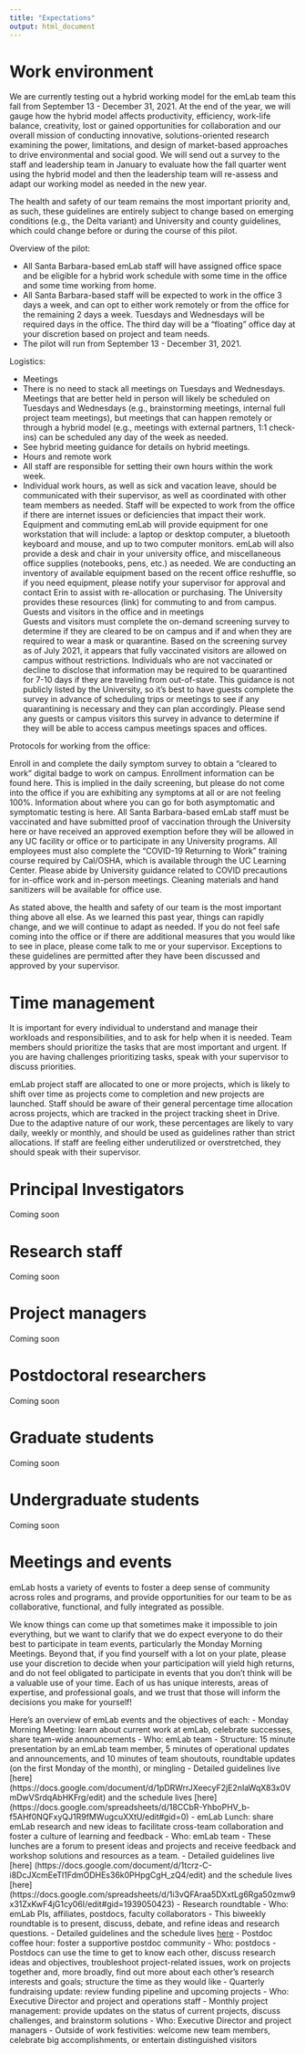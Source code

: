 ```yaml
---
title: "Expectations"
output: html_document
---
```


# Work environment

We are currently testing out a hybrid working model for the emLab team this fall from September 13 - December 31, 2021. At the end of the year, we will gauge how the hybrid model affects productivity, efficiency, work-life balance, creativity, lost or gained opportunities for collaboration and our overall mission of conducting innovative, solutions-oriented research examining the power, limitations, and design of market-based approaches to drive environmental and social good. We will send out a survey to the staff and leadership team in January to evaluate how the fall quarter went using the hybrid model and then the leadership team will re-assess and adapt our working model as needed in the new year. 

The health and safety of our team remains the most important priority and, as such, these guidelines are entirely subject to change based on emerging conditions (e.g., the Delta variant) and University and county guidelines, which could change before or during the course of this pilot.

Overview of the pilot:

- All Santa Barbara-based emLab staff will have assigned office space and be eligible for a hybrid work schedule with some time in the office and some time working from home.
- All Santa Barbara-based staff will be expected to work in the office 3 days a week, and can opt to either work remotely or from the office for the remaining 2 days a week. 
  Tuesdays and Wednesdays will be required days in the office. The third day will be a “floating” office day at your discretion based on project and team needs.
- The pilot will run from September 13 - December 31, 2021.

Logistics:

- Meetings 
 - There is no need to stack all meetings on Tuesdays and Wednesdays. Meetings that are better held in person will likely be scheduled on Tuesdays and Wednesdays (e.g.,           brainstorming meetings, internal full project team meetings), but meetings that can happen remotely or through a hybrid model (e.g., meetings with external partners, 1:1       check-ins) can be scheduled any day of the week as needed.  
 - See hybrid meeting guidance for details on hybrid meetings.
- Hours and remote work 
 - All staff are responsible for setting their own hours within the work week.
 - Individual work hours, as well as sick and vacation leave, should be communicated with their supervisor, as well as coordinated with other team members as needed.
Staff will be expected to work from the office if there are internet issues or deficiencies that impact their work.
Equipment and commuting
emLab will provide equipment for one workstation that will include: a laptop or desktop computer, a bluetooth keyboard and mouse, and up to two computer monitors. emLab will also provide a desk and chair in your university office, and miscellaneous office supplies (notebooks, pens, etc.) as needed. 
We are conducting an inventory of available equipment based on the recent office reshuffle, so if you need equipment, please notify your supervisor for approval and contact Erin to assist with re-allocation or purchasing. 
The University provides these resources (link) for commuting to and from campus. 
Guests and visitors in the office and in meetings	
Guests and visitors must complete the on-demand screening survey to determine if they are cleared to be on campus and if and when they are required to wear a mask or quarantine.
Based on the screening survey as of July 2021, it appears that fully vaccinated visitors are allowed on campus without restrictions. Individuals who are not vaccinated or decline to disclose that information may be required to be quarantined for 7-10 days if they are traveling from out-of-state. This guidance is not publicly listed by the University, so it's best to have guests complete the survey in advance of scheduling trips or meetings to see if any quarantining is necessary and they can plan accordingly.
Please send any guests or campus visitors this survey in advance to determine if they will be able to access campus meetings spaces and offices. 

Protocols for working from the office:

Enroll in and complete the daily symptom survey to obtain a “cleared to work” digital badge to work on campus. Enrollment information can be found here.
This is implied in the daily screening, but please do not come into the office if you are exhibiting any symptoms at all or are not feeling 100%. 
Information about where you can go for both asymptomatic and symptomatic testing is here.
All Santa Barbara-based emLab staff must be vaccinated and have submitted proof of vaccination through the University here or have received an approved exemption before they will be allowed in any UC facility or office or to participate in any University programs.
All employees must also complete the “COVID-19 Returning to Work” training course required by Cal/OSHA, which is available through the UC Learning Center.
Please abide by University guidance related to COVID precautions for in-office work and in-person meetings. 
Cleaning materials and hand sanitizers will be available for office use.

As stated above, the health and safety of our team is the most important thing above all else. As we learned this past year, things can rapidly change, and we will continue to adapt as needed. If you do not feel safe coming into the office or if there are additional measures that you would like to see in place, please come talk to me or your supervisor. Exceptions to these guidelines are permitted after they have been discussed and approved by your supervisor. 


# Time management
It is important for every individual to understand and manage their workloads and responsibilities, and to ask for help when it is needed. Team members should prioritize the tasks that are most important and urgent. If you are having challenges prioritizing tasks, speak with your supervisor to discuss priorities.

emLab project staff are allocated to one or more projects, which is likely to shift over time as projects come to completion and new projects are launched. Staff should be aware of their general percentage time allocation across projects, which are tracked in the project tracking sheet in Drive. Due to the adaptive nature of our work, these percentages are likely to vary daily, weekly or monthly, and should be used as guidelines rather than strict allocations. If staff are feeling either underutilized or overstretched, they should speak with their supervisor.

# Principal Investigators
Coming soon

# Research staff
Coming soon

# Project managers
Coming soon

# Postdoctoral researchers
Coming soon

# Graduate students
Coming soon

# Undergraduate students
Coming soon


# Meetings and events
emLab hosts a variety of events to foster a deep sense of community across roles and programs, and provide opportunities for our team to be as collaborative, functional, and fully integrated as possible. 

We know things can come up that sometimes make it impossible to join everything, but we want to clarify that we do expect everyone to do their best to participate in team events, particularly the Monday Morning Meetings. Beyond that, if you find yourself with a lot on your plate, please use your discretion to decide when your participation will yield high returns, and do not feel obligated to participate in events that you don’t think will be a valuable use of your time. Each of us has unique interests, areas of expertise, and professional goals, and we trust that those will inform the decisions you make for yourself!

Here’s an overview of emLab events and the objectives of each:
- Monday Morning Meeting: learn about current work at emLab, celebrate successes, share team-wide announcements 
  - Who: emLab team
  - Structure: 15 minute presentation by an emLab team member, 5 minutes of operational updates and announcements, and 10 minutes of team shoutouts, roundtable updates (on the     first Monday of the month), or mingling
  - Detailed guidelines live [here] (https://docs.google.com/document/d/1pDRWrrJXeecyF2jE2nIaWqX83x0VmDwVSrdqAbHKFrg/edit) and the schedule lives [here] (https://docs.google.com/spreadsheets/d/18CCbR-YhboPHV_b-f5AHf0NQFxyQJ1R9fMWugcuXXtU/edit#gid=0)
- emLab Lunch: share emLab research and new ideas to facilitate cross-team collaboration and foster a culture of learning and feedback 
  - Who: emLab team
  - These lunches are a forum to present ideas and projects and receive feedback and workshop solutions and resources as a team.
  - Detailed guidelines live [here] (https://docs.google.com/document/d/1tcrz-C-i8DcJXcmEeTl1FdmODHEs36k0PHpgCgH_zQ4/edit) and the schedule lives [here] (https://docs.google.com/spreadsheets/d/1i3vQFAraa5DXxtLg6Rga50zmw9x31ZxKwF4jG1cy06I/edit#gid=1939050423)
- Research roundtable
  - Who: emLab PIs, affiliates, postdocs, faculty collaborators
  - This biweekly roundtable is to present, discuss, debate, and refine ideas and research questions.
  - Detailed guidelines and the schedule lives [here](https://docs.google.com/document/d/1Y8ibvOyXaarqhs7Y2OKXyUQQyPYH82CIf99RYK7l6pU/edit)
- Postdoc coffee hour: foster a supportive postdoc community
  - Who: postdocs
  - Postdocs can use the time to get to know each other, discuss research ideas and objectives, troubleshoot project-related issues, work on projects together and, more            broadly, find out more about each other’s research interests and goals; structure the time as they would like
- Quarterly fundraising update: review funding pipeline and upcoming projects
  - Who: Executive Director and project and operations staff
- Monthly project management: provide updates on the status of current projects, discuss challenges, and brainstorm solutions 
  - Who: Executive Director and project managers
- Outside of work festivities: welcome new team members, celebrate big accomplishments, or entertain distinguished visitors


